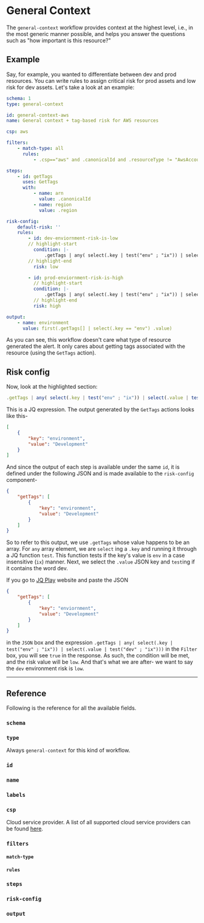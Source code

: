 # General Context

The `general-context` workflow provides context at the highest level, i.e., in the most generic manner possible, and helps you answer the questions such as "how important is this resource?"

## Example

Say, for example, you wanted to differentiate between dev and prod resources. You can write rules to assign critical risk for prod assets and low risk for dev assets. Let's take a look at
an example:

```yaml title="content/workflows/csp/aws/general-context/general-context.yaml"
schema: 1
type: general-context

id: general-context-aws
name: General context + tag-based risk for AWS resources

csp: aws

filters:
    - match-type: all
      rules:
          - .csp=="aws" and .canonicalId and .resourceType != "AwsAccount"

steps:
    - id: getTags
      uses: GetTags
      with:
          - name: arn
            value: .canonicalId
          - name: region
            value: .region

risk-config:
    default-risk: ''
    rules:
        - id: dev-enviornment-risk-is-low
        // highlight-start
          condition: |-
              .getTags | any( select(.key | test("env" ; "ix")) | select(.value | test("dev" ; "ix")))
        // highlight-end
          risk: low

        - id: prod-enviornment-risk-is-high
          // highlight-start
          condition: |-
              .getTags | any( select(.key | test("env" ; "ix")) | select(.value | test("prod" ; "ix")))
          // highlight-end
          risk: high

output:
    - name: environment
      value: first(.getTags[] | select(.key == "env") .value)
```

As you can see, this workflow doesn't care what type of resource generated the alert. It only cares about getting tags associated with the resource (using the `GetTags` action).

## Risk config

Now, look at the highlighted section:

```javascript
.getTags | any( select(.key | test("env" ; "ix")) | select(.value | test("dev" ; "ix")))
```

This is a JQ expression. The output generated by the `GetTags` actions looks like this-

```json
[
	{
		"key": "environment",
		"value": "Development"
	}
]
```

And since the output of each step is available under the same `id`, it is defined under the following JSON and is made available to the `risk-config` component-

```json
{
	"getTags": [
		{
			"key": "environment",
			"value": "Development"
		}
	]
}
```

So to refer to this output, we use `.getTags` whose value happens to be an array. For `any` array element, we are `select` ing a `.key` and running it through a JQ function `test`.
This function tests if the key's value is `env` in a case insensitive (`ix`) manner. Next, we select the `.value` JSON key and `test`ing if it contains the word dev.

If you go to [JQ Play](https://jqplay.org/) website and paste the JSON

```json
{
	"getTags": [
		{
			"key": "enviornment",
			"value": "Development"
		}
	]
}
```

in the `JSON` box and the expression `.getTags | any( select(.key | test("env" ; "ix")) | select(.value | test("dev" ; "ix")))` in the `Filter` box, you will see `true` in the response.
As such, the condition will be met, and the risk value will be `low`. And that's what we are after- we want to say the `dev` environment risk is `low`.

---

## Reference

Following is the reference for all the available fields.


### `schema`

<Schema />

### `type`

Always `general-context` for this kind of workflow.

### `id`

<Id />

### `name`

<Name />

### `labels`

<Labels />

### `csp`

Cloud service provider. A list of all supported cloud service providers can be found [here](https://github.com/dassana-io/dassana/blob/main/content/schemas/resource-hierarchy/resource-hierarchy.yaml).

### `filters`

<Filters />

#### `match-type`

<MatchType />

#### `rules`

<RuleSyntax />

### `steps`

<Steps />

### `risk-config`

<RiskConfig />

### `output`

<Output />
